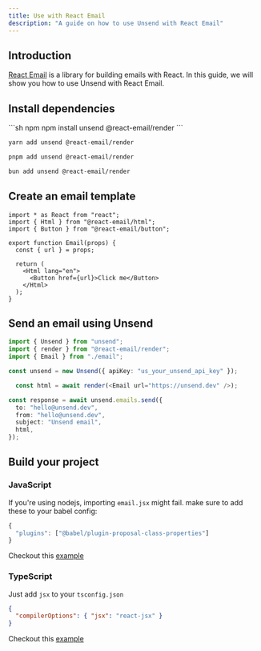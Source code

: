 ```yaml
---
title: Use with React Email
description: "A guide on how to use Unsend with React Email"
---
```


## Introduction

[React Email](https://react.email/docs/introduction) is a library for building emails with React. In this guide, we will show you how to use Unsend with React Email.

## Install dependencies

<CodeGroup>
  ```sh npm
  npm install unsend @react-email/render
  ```

```sh yarn
yarn add unsend @react-email/render
```

```sh pnpm
pnpm add unsend @react-email/render
```

```sh bun
bun add unsend @react-email/render
```

</CodeGroup>

## Create an email template

```tsx
import * as React from "react";
import { Html } from "@react-email/html";
import { Button } from "@react-email/button";

export function Email(props) {
  const { url } = props;

  return (
    <Html lang="en">
      <Button href={url}>Click me</Button>
    </Html>
  );
}
```

## Send an email using Unsend

```ts
import { Unsend } from "unsend";
import { render } from "@react-email/render";
import { Email } from "./email";

const unsend = new Unsend({ apiKey: "us_your_unsend_api_key" });

  const html = await render(<Email url="https://unsend.dev" />);

const response = await unsend.emails.send({
  to: "hello@unsend.dev",
  from: "hello@unsend.dev",
  subject: "Unsend email",
  html,
});
```

## Build your project

### JavaScript

If you're using nodejs, importing `email.jsx` might fail. make sure to add these to your babel config:

```js
{
  "plugins": ["@babel/plugin-proposal-class-properties"]
}
```

Checkout this [example](https://github.com/unsend-dev/unsend-js-examples/tree/main/react-email-js)

### TypeScript

Just add `jsx` to your `tsconfig.json`

```json
{
  "compilerOptions": { "jsx": "react-jsx" }
}
```

Checkout this [example](https://github.com/unsend-dev/unsend-js-examples/tree/main/react-email-ts)
